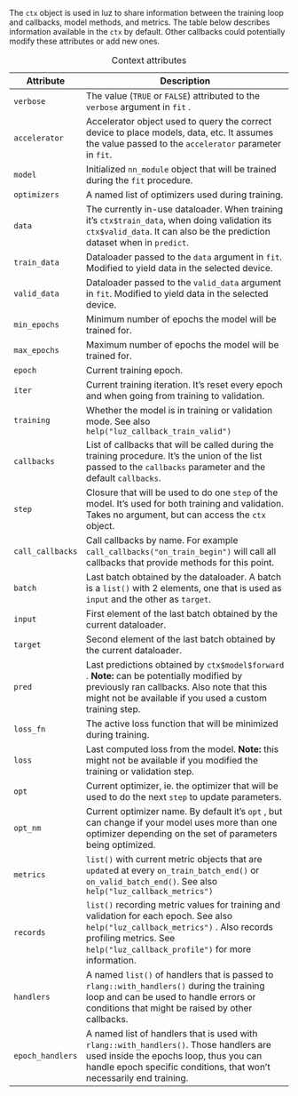 The `ctx` object is used in luz to share information between the training loop and callbacks, model methods, and metrics. The table below describes information available in the `ctx` by default. Other callbacks could potentially modify these attributes or add new ones.

<!-- It's recommended to use the RStudio Visual editor to edit this table. -->

| Attribute        | Description                                                                                                                                                                                                     |
|-------------|-----------------------------------------------------------|
| `verbose`        | The value (`TRUE` or `FALSE`) attributed to the `verbose` argument in `fit` .                                                                                                                                   |
| `accelerator`    | Accelerator object used to query the correct device to place models, data, etc. It assumes the value passed to the `accelerator` parameter in `fit`.                                                            |
| `model`          | Initialized `nn_module` object that will be trained during the `fit` procedure.                                                                                                                                 |
| `optimizers`     | A named list of optimizers used during training.                                                                                                                                                                |
| `data`           | The currently in-use dataloader. When training it's `ctx$train_data`, when doing validation its `ctx$valid_data`. It can also be the prediction dataset when in `predict`.                                      |
| `train_data`     | Dataloader passed to the `data` argument in `fit`. Modified to yield data in the selected device.                                                                                                               |
| `valid_data`     | Dataloader passed to the `valid_data` argument in `fit`. Modified to yield data in the selected device.                                                                                                         |
| `min_epochs`     | Minimum number of epochs the model will be trained for.                                                                                                                                                         |
| `max_epochs`     | Maximum number of epochs the model will be trained for.                                                                                                                                                         |
| `epoch`          | Current training epoch.                                                                                                                                                                                         |
| `iter`           | Current training iteration. It's reset every epoch and when going from training to validation.                                                                                                                  |
| `training`       | Whether the model is in training or validation mode. See also `help("luz_callback_train_valid")`                                                                                                                |
| `callbacks`      | List of callbacks that will be called during the training procedure. It's the union of the list passed to the `callbacks` parameter and the default `callbacks`.                                                |
| `step`           | Closure that will be used to do one `step` of the model. It's used for both training and validation. Takes no argument, but can access the `ctx` object.                                                        |
| `call_callbacks` | Call callbacks by name. For example `call_callbacks("on_train_begin")` will call all callbacks that provide methods for this point.                                                                             |
| `batch`          | Last batch obtained by the dataloader. A batch is a `list()` with 2 elements, one that is used as `input` and the other as `target`.                                                                            |
| `input`          | First element of the last batch obtained by the current dataloader.                                                                                                                                             |
| `target`         | Second element of the last batch obtained by the current dataloader.                                                                                                                                            |
| `pred`           | Last predictions obtained by `ctx$model$forward` . **Note:** can be potentially modified by previously ran callbacks. Also note that this might not be available if you used a custom training step.            |
| `loss_fn`        | The active loss function that will be minimized during training.                                                                                                                                                |
| `loss`           | Last computed loss from the model. **Note:** this might not be available if you modified the training or validation step.                                                                                       |
| `opt`            | Current optimizer, ie. the optimizer that will be used to do the next `step` to update parameters.                                                                                                              |
| `opt_nm`         | Current optimizer name. By default it's `opt` , but can change if your model uses more than one optimizer depending on the set of parameters being optimized.                                                   |
| `metrics`        | `list()` with current metric objects that are `update`d at every `on_train_batch_end()` or `on_valid_batch_end()`. See also `help("luz_callback_metrics")`                                                      |
| `records`        | `list()` recording metric values for training and validation for each epoch. See also `help("luz_callback_metrics")` . Also records profiling metrics. See `help("luz_callback_profile")` for more information. |
| `handlers`       | A named `list()` of handlers that is passed to `rlang::with_handlers()` during the training loop and can be used to handle errors or conditions that might be raised by other callbacks.                        |
| `epoch_handlers` | A named list of handlers that is used with `rlang::with_handlers()`. Those handlers are used inside the epochs loop, thus you can handle epoch specific conditions, that won't necessarily end training.        |

: Context attributes
